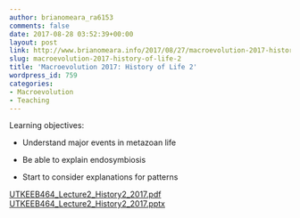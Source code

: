 ```yaml
---
author: brianomeara_ra6153
comments: false
date: 2017-08-28 03:52:39+00:00
layout: post
link: http://www.brianomeara.info/2017/08/27/macroevolution-2017-history-of-life-2/
slug: macroevolution-2017-history-of-life-2
title: 'Macroevolution 2017: History of Life 2'
wordpress_id: 759
categories:
- Macroevolution
- Teaching
---
```


Learning objectives:



    
  * Understand major events in metazoan life

    
  * Be able to explain endosymbiosis

    
  * Start to consider explanations for patterns


[UTKEEB464_Lecture2_History2_2017.pdf](http://brianomeara.info/wordpress_beta/wp-content/uploads/2017/08/UTKEEB464_Lecture2_History2_2017.pdf) [UTKEEB464_Lecture2_History2_2017.pptx](http://brianomeara.info/wordpress_beta/wp-content/uploads/2017/08/UTKEEB464_Lecture2_History2_2017.pptx)
